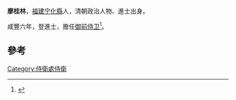 '''廖桂林'''，[[福建|福建]][[宁化縣|宁化縣]]人，清朝政治人物、進士出身。

咸豐六年，登進士，擔任[[御前侍卫|御前侍卫]]<ref>{{cite news|title=福建三明市志-第一节　历代进士(已知)名表|author=福建省地方志编纂委员会|url=http://www.fjsq.gov.cn/showtext.asp?ToBook=3147&index=3580|accessdate=2013-08-31|newspaper=福建省地方志编纂委员会|archive-url=https://web.archive.org/web/20131002173013/http://www.fjsq.gov.cn/showtext.asp?ToBook=3147&index=3580|archive-date=2013-10-02|dead-url=yes}}</ref>。

==參考==
{{reflist}}
{{清朝人物小作品}}
{{咸豐六年丙辰科武殿試金榜}}

[[Category:侍衛處侍衛|Category:侍衛處侍衛]]